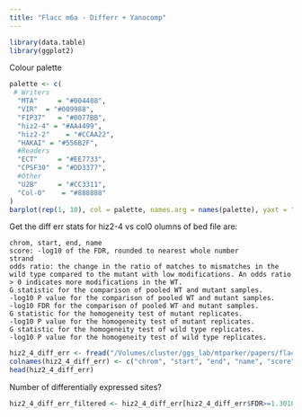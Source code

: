 ```yaml
---
title: "Flacc m6a - Differr + Yanocomp"
---
```

```r
library(data.table)
library(ggplot2)
```

Colour palette
```r
palette <- c(
 # Writers
  "MTA"     = "#004488",
  "VIR"  = "#009988",
  "FIP37"   = "#0077BB",
  "hiz2-4" = "#AA4499",
  "hiz2-2"    = "#CCAA22",
  "HAKAI" = "#556B2F",
  #Readers
  "ECT"     = "#EE7733",
  "CPSF30"  = "#DD3377",
  #Other
  "U2B"     = "#CC3311",
  "Col-0"    = "#888888"
)
barplot(rep(1, 10), col = palette, names.arg = names(palette), yaxt = "n")
```
Get the diff err stats for hiz2-4 vs col0
olumns of bed file are:

    chrom, start, end, name
    score: -log10 of the FDR, rounded to nearest whole number
    strand
    odds ratio: the change in the ratio of matches to mismatches in the wild type compared to the mutant with low modifications. An odds ratio > 0 indicates more modifications in the WT.
    G statistic for the comparison of pooled WT and mutant samples.
    -log10 P value for the comparison of pooled WT and mutant samples.
    -log10 FDR for the comparison of pooled WT and mutant samples.
    G statistic for the homogeneity test of mutant replicates.
    -log10 P value for the homogeneity test of mutant replicates.
    G statistic for the homogeneity test of wild type replicates.
    -log10 P value for the homogeneity test of wild type replicates.

```r
hiz2_4_diff_err <- fread("/Volumes/cluster/ggs_lab/mtparker/papers/flacc/flacc_nanopore/pipeline/differr/flacc_vs_col0.bed")
colnames(hiz2_4_diff_err) <- c("chrom", "start", "end", "name", "score", "strand", "odds", "G", "P", "FDR", "g_hom", "P_hom", "g_hom_c", "P_hom_c")
head(hiz2_4_diff_err)
```
Number of differentially expressed sites?
```r
hiz2_4_diff_err_filtered <- hiz2_4_diff_err[hiz2_4_diff_err$FDR>=1.30103]
```


